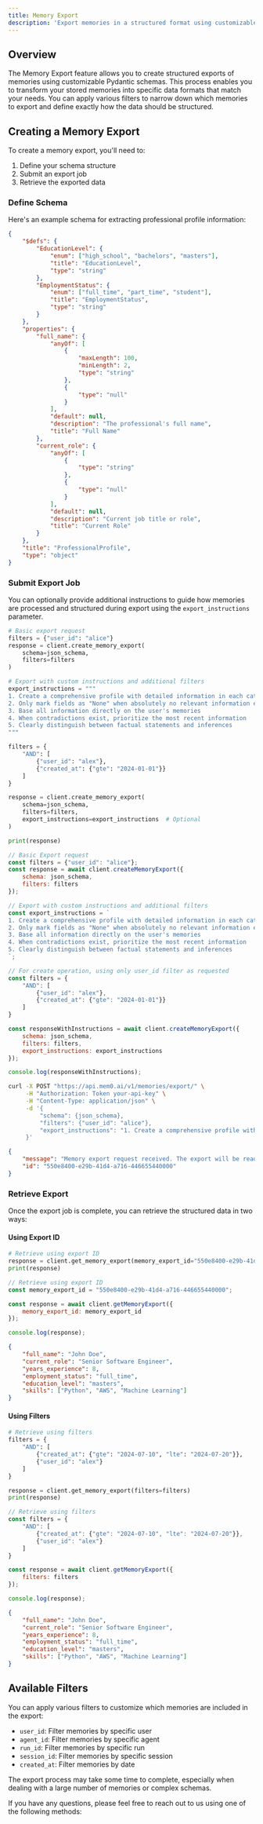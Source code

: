 ```yaml
---
title: Memory Export
description: 'Export memories in a structured format using customizable Pydantic schemas'
---
```


## Overview

The Memory Export feature allows you to create structured exports of memories using customizable Pydantic schemas. This process enables you to transform your stored memories into specific data formats that match your needs. You can apply various filters to narrow down which memories to export and define exactly how the data should be structured.

## Creating a Memory Export

To create a memory export, you'll need to:
1. Define your schema structure
2. Submit an export job
3. Retrieve the exported data

### Define Schema

Here's an example schema for extracting professional profile information:

```json
{
    "$defs": {
        "EducationLevel": {
            "enum": ["high_school", "bachelors", "masters"],
            "title": "EducationLevel",
            "type": "string"
        },
        "EmploymentStatus": {
            "enum": ["full_time", "part_time", "student"],
            "title": "EmploymentStatus", 
            "type": "string"
        }
    },
    "properties": {
        "full_name": {
            "anyOf": [
                {
                    "maxLength": 100,
                    "minLength": 2,
                    "type": "string"
                },
                {
                    "type": "null"
                }
            ],
            "default": null,
            "description": "The professional's full name",
            "title": "Full Name"
        },
        "current_role": {
            "anyOf": [
                {
                    "type": "string"
                },
                {
                    "type": "null"
                }
            ],
            "default": null,
            "description": "Current job title or role",
            "title": "Current Role"
        }
    },
    "title": "ProfessionalProfile",
    "type": "object"
}
```

### Submit Export Job

You can optionally provide additional instructions to guide how memories are processed and structured during export using the `export_instructions` parameter.

<CodeGroup>

```python Python
# Basic export request
filters = {"user_id": "alice"}
response = client.create_memory_export(
    schema=json_schema,
    filters=filters
)

# Export with custom instructions and additional filters
export_instructions = """
1. Create a comprehensive profile with detailed information in each category
2. Only mark fields as "None" when absolutely no relevant information exists
3. Base all information directly on the user's memories
4. When contradictions exist, prioritize the most recent information
5. Clearly distinguish between factual statements and inferences
"""

filters = {
    "AND": [
        {"user_id": "alex"},
        {"created_at": {"gte": "2024-01-01"}}
    ]
}

response = client.create_memory_export(
    schema=json_schema,
    filters=filters,
    export_instructions=export_instructions  # Optional
)

print(response)
```

```javascript JavaScript
// Basic Export request
const filters = {"user_id": "alice"};
const response = await client.createMemoryExport({
    schema: json_schema,
    filters: filters
});

// Export with custom instructions and additional filters
const export_instructions = `
1. Create a comprehensive profile with detailed information in each category
2. Only mark fields as "None" when absolutely no relevant information exists
3. Base all information directly on the user's memories
4. When contradictions exist, prioritize the most recent information
5. Clearly distinguish between factual statements and inferences
`;

// For create operation, using only user_id filter as requested
const filters = {
    "AND": [
        {"user_id": "alex"},
        {"created_at": {"gte": "2024-01-01"}}
    ]
}

const responseWithInstructions = await client.createMemoryExport({
    schema: json_schema,
    filters: filters,
    export_instructions: export_instructions
});

console.log(responseWithInstructions);
```

```bash cURL
curl -X POST "https://api.mem0.ai/v1/memories/export/" \
     -H "Authorization: Token your-api-key" \
     -H "Content-Type: application/json" \
     -d '{
         "schema": {json_schema},
         "filters": {"user_id": "alice"},
         "export_instructions": "1. Create a comprehensive profile with detailed information\n2. Only mark fields as \"None\" when absolutely no relevant information exists"
     }'
```

```json Output
{
    "message": "Memory export request received. The export will be ready in a few seconds.",
    "id": "550e8400-e29b-41d4-a716-446655440000"
}
```

</CodeGroup>

### Retrieve Export

Once the export job is complete, you can retrieve the structured data in two ways:

#### Using Export ID

<CodeGroup>

```python Python
# Retrieve using export ID
response = client.get_memory_export(memory_export_id="550e8400-e29b-41d4-a716-446655440000")
print(response)
```

```javascript JavaScript
// Retrieve using export ID
const memory_export_id = "550e8400-e29b-41d4-a716-446655440000";

const response = await client.getMemoryExport({
    memory_export_id: memory_export_id
});

console.log(response);
```

```json Output
{
    "full_name": "John Doe",
    "current_role": "Senior Software Engineer",
    "years_experience": 8,
    "employment_status": "full_time",
    "education_level": "masters",
    "skills": ["Python", "AWS", "Machine Learning"]
}
```

</CodeGroup>

#### Using Filters

<CodeGroup>

```python Python
# Retrieve using filters
filters = {
    "AND": [
        {"created_at": {"gte": "2024-07-10", "lte": "2024-07-20"}},
        {"user_id": "alex"}
    ]
}

response = client.get_memory_export(filters=filters)
print(response)
```

```javascript JavaScript
// Retrieve using filters
const filters = {
    "AND": [
        {"created_at": {"gte": "2024-07-10", "lte": "2024-07-20"}},
        {"user_id": "alex"}
    ]
}

const response = await client.getMemoryExport({
    filters: filters
});

console.log(response);
```

```json Output
{
    "full_name": "John Doe",
    "current_role": "Senior Software Engineer",
    "years_experience": 8,
    "employment_status": "full_time",
    "education_level": "masters",
    "skills": ["Python", "AWS", "Machine Learning"]
}
```

</CodeGroup>

## Available Filters

You can apply various filters to customize which memories are included in the export:

- `user_id`: Filter memories by specific user
- `agent_id`: Filter memories by specific agent
- `run_id`: Filter memories by specific run
- `session_id`: Filter memories by specific session
- `created_at`: Filter memories by date

<Note>
The export process may take some time to complete, especially when dealing with a large number of memories or complex schemas.
</Note>

If you have any questions, please feel free to reach out to us using one of the following methods:

<Snippet file="get-help.mdx" />
